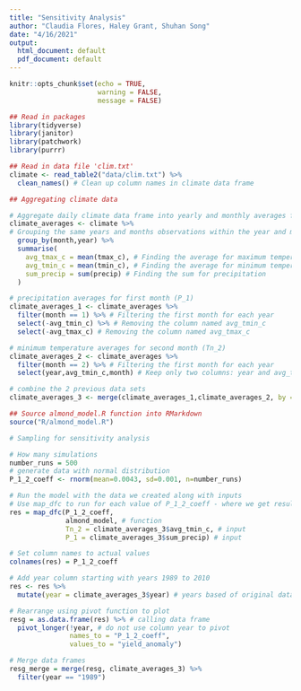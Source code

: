 ```yaml
---
title: "Sensitivity Analysis"
author: "Claudia Flores, Haley Grant, Shuhan Song"
date: "4/16/2021"
output:
  html_document: default
  pdf_document: default
---
```


```r
knitr::opts_chunk$set(echo = TRUE,
                      warning = FALSE, 
                      message = FALSE)
```

```r
## Read in packages
library(tidyverse)
library(janitor)
library(patchwork)
library(purrr)
```

```r
## Read in data file 'clim.txt'
climate <- read_table2("data/clim.txt") %>% 
  clean_names() # Clean up column names in climate data frame
```

```r
## Aggregating climate data

# Aggregate daily climate data frame into yearly and monthly averages for minimum and maximum temperature observations and sum for precipitation
climate_averages <- climate %>% 
# Grouping the same years and months observations within the year and month column to have results separated out into monthly and yearly results
  group_by(month,year) %>% 
  summarise(
    avg_tmax_c = mean(tmax_c), # Finding the average for maximum temperature
    avg_tmin_c = mean(tmin_c), # Finding the average for minimum temperature
    sum_precip = sum(precip) # Finding the sum for precipitation 
  )

# precipitation averages for first month (P_1)
climate_averages_1 <- climate_averages %>% 
  filter(month == 1) %>% # Filtering the first month for each year
  select(-avg_tmin_c) %>% # Removing the column named avg_tmin_c
  select(-avg_tmax_c) # Removing the column named avg_tmax_c

# minimum temperature averages for second month (Tn_2)
climate_averages_2 <- climate_averages %>% 
  filter(month == 2) %>% # Filtering the first month for each year
  select(year,avg_tmin_c,month) # Keep only two columns: year and avg_tmin_c

# combine the 2 previous data sets
climate_averages_3 <- merge(climate_averages_1,climate_averages_2, by = "year") 
```

```r
## Source almond_model.R function into RMarkdown
source("R/almond_model.R")
```

```r
# Sampling for sensitivity analysis

# How many simulations
number_runs = 500
# generate data with normal distribution
P_1_2_coeff <- rnorm(mean=0.0043, sd=0.001, n=number_runs)

# Run the model with the data we created along with inputs
# Use map_dfc to run for each value of P_1_2_coeff - where we get results for all Tn_2 and P_1 for each P_1_2_coeff value
res = map_dfc(P_1_2_coeff, 
              almond_model, # function
              Tn_2 = climate_averages_3$avg_tmin_c, # input
              P_1 = climate_averages_3$sum_precip) # input

# Set column names to actual values
colnames(res) = P_1_2_coeff

# Add year column starting with years 1989 to 2010
res <- res %>% 
  mutate(year = climate_averages_3$year) # years based of original data clim.txt 

# Rearrange using pivot function to plot
resg = as.data.frame(res) %>% # calling data frame
  pivot_longer(!year, # do not use column year to pivot
               names_to = "P_1_2_coeff", 
               values_to = "yield_anomaly") 

# Merge data frames
resg_merge = merge(resg, climate_averages_3) %>% 
  filter(year == "1989")
```

